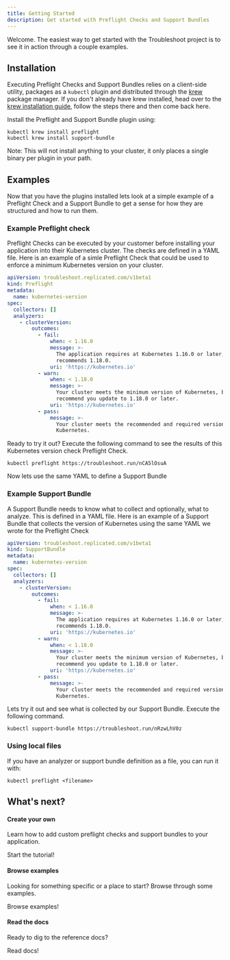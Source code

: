 ```yaml
---
title: Getting Started
description: Get started with Preflight Checks and Support Bundles
---
```



Welcome.
The easiest way to get started with the Troubleshoot project is to see it in action through a couple examples. 

## Installation
Executing Preflight Checks and Support Bundles relies on a client-side utility, packages as a `kubectl` plugin and distributed through the [krew](https://krew.dev/) package manager.
If you don't already have krew installed, head over to the [krew installation guide](https://krew.sigs.k8s.io/docs/user-guide/setup/install/), follow the steps there and then come back here.

Install the Preflight and Support Bundle plugin using:

```shell
kubectl krew install preflight
kubectl krew install support-bundle
```

Note: This will not install anything to your cluster, it only places a single binary per plugin in your path.

## Examples

Now that you have the plugins installed lets look at a simple example of a Preflight Check and a Support Bundle to get a sense for how they are structured and how to run them.

### Example Preflight check

Preflight Checks can be executed by your customer before installing your application into their Kubernetes cluster. The checks are defined in a YAML file. Here is an example of a simle Preflight Check that could be used to enforce a minimum Kubernetes version on your cluster.

```yaml
apiVersion: troubleshoot.replicated.com/v1beta1
kind: Preflight
metadata:
  name: kubernetes-version
spec:
  collectors: []
  analyzers:
    - clusterVersion:
        outcomes:
          - fail:
              when: < 1.16.0
              message: >-
                The application requires at Kubernetes 1.16.0 or later, and
                recommends 1.18.0.
              uri: 'https://kubernetes.io'
          - warn:
              when: < 1.18.0
              message: >-
                Your cluster meets the minimum version of Kubernetes, but we
                recommend you update to 1.18.0 or later.
              uri: 'https://kubernetes.io'
          - pass:
              message: >-
                Your cluster meets the recommended and required versions of
                Kubernetes.
```

Ready to try it out? Execute the following command to see the results of this Kubernetes version check Preflight Check.

```shell
kubectl preflight https://troubleshoot.run/nCA5lOsuA
```

Now lets use the same YAML to define a Support Bundle

### Example Support Bundle

A Support Bundle needs to know what to collect and optionally, what to analyze. This is defined in a YAML file. Here is an example of a Support Bundle that collects the version of Kubernetes using the same YAML we wrote for the Preflight Check

```yaml
apiVersion: troubleshoot.replicated.com/v1beta1
kind: SupportBundle
metadata:
  name: kubernetes-version
spec:
  collectors: []
  analyzers:
    - clusterVersion:
        outcomes:
          - fail:
              when: < 1.16.0
              message: >-
                The application requires at Kubernetes 1.16.0 or later, and
                recommends 1.18.0.
              uri: 'https://kubernetes.io'
          - warn:
              when: < 1.18.0
              message: >-
                Your cluster meets the minimum version of Kubernetes, but we
                recommend you update to 1.18.0 or later.
              uri: 'https://kubernetes.io'
          - pass:
              message: >-
                Your cluster meets the recommended and required versions of
                Kubernetes.
```

Lets try it out and see what is collected by our Support Bundle. Execute the following command.

```shell
kubectl support-bundle https://troubleshoot.run/nRzwLhV0z
```

### Using local files

If you have an analyzer or support bundle definition as a file, you can run it with:

```shell
kubectl preflight <filename>
```

## What's next?

<div class="side-by-side">
  <div class="flex1">
    <h4>Create your own</h4>
    <p>Learn how to add custom preflight checks and support bundles to your application.</p>
    <Link to="/preflight/introduction" class="custom-button primary">
      Start the tutorial!
    </Link>
  </div>

  <div class="flex1">
    <h4>Browse examples</h4>
    <p>
    Looking for something specific or a place to start? Browse through some examples.
    </p>
    <Link to="/explore" class="custom-button primary">
      Browse examples!
    </Link>
  </div>

  <div class="flex1">
    <h4>Read the docs</h4>
    <p>
    Ready to dig to the reference docs?
    </p>
    <Link to="/collect/idex" class="custom-button primary">
      Read docs!
    </Link>
  </div>
</div>
